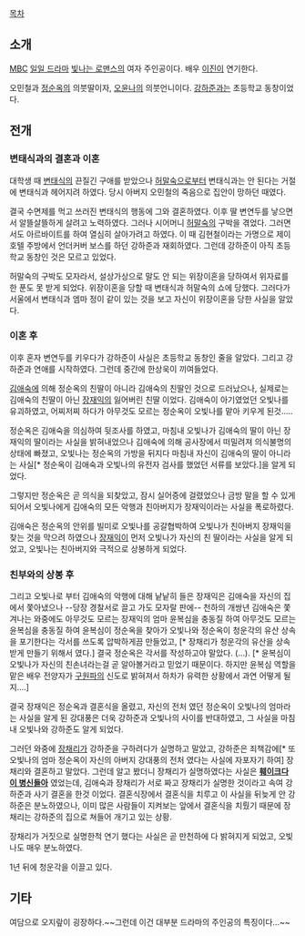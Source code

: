 [[목차]]
== 소개 ==
[[문화방송|MBC]] [[일일 드라마]] [[빛나는 로맨스]]의 여자 주인공이다. 배우 [[이진]]이 연기한다.

오민철과 [[정순옥]]의 의붓딸이자, [[오윤나]]의 의붓언니이다. [[강하준]]과는 초등학교 동창이었다.

== 전개 ==
=== 변태식과의 결혼과 이혼 ===
대학생 때 [[변태식]]의 끈질긴 구애를 받았으나 [[허말숙]]으로부터 변태식과는 안 된다는 거절에 변태식과 헤어지려 하였다. 당시 아버지 오민철의 죽음으로 집안이 망하던 때였다.

결국 수면제를 먹고 쓰러진 변태식의 행동에 그와 결혼하였다. 이후 딸 변연두를 낳으면서 알뜰살뜰하게 살려고 노력하였다. 그러나 시어머니 [[허말숙]]의 구박을 겪었다. 그러면서도 아르바이트를 하여 열심히 살아가려고 하였다. 이 때 김현철이라는 가명으로 제이호텔 주방에서 언더커버 보스를 하던 강하준과 재회하였다. 그런데 강하준이 아직 초등학교 동창인 것은 모르고 있었다.

허말숙의 구박도 모자라서, 설상가상으로 말도 안 되는 위장이혼을 당하여서 위자료를 한 푼도 못 받게 되었다. 위장이혼을 당할 때 변태식과 허말숙의 쇼에 당했다. 그러다가 서울에서 변태식과 엠마 정이 같이 있는 것을 보고 자신이 위장이혼을 당한 사실을 알았다.

=== 이혼 후 ===
이후 혼자 변연두를 키우다가 강하준이 사실은 초등학교 동창인 줄을 알았다. 그리고 강하준과 연애를 시작하였다. 그런데 중간에 한상욱이 끼여들었다.

[[김애숙]]에 의해 정순옥의 친딸이 아니라 김애숙의 친딸인 것으로 드러났으나, 실제로는 김애숙의 친딸이 아닌 [[장재익]]의 잃어버린 친딸 이었다. 김애숙이 아기였었던 오빛나를 유괴하였고, 어찌저찌 하다가 아무것도 모르는 정순옥이 오빛나를 맡아 키우게 된것.....

정순옥은 김애숙을 의심하여 뒷조사를 하였고, 마침내 오빛나가 김애숙의 딸이 아닌 장재익의 딸이라는 사실을 밝혀내었으나 김애숙에 의해 공사장에서 떠밀려져 의식불명의 상태에 빠졌고, 오빛나는 정순옥의 가방을 뒤지다 마침내 자신이 김애숙의 딸이 아니라는 사실[* 정순옥이 김애숙과 오빛나의 유전자 검사를 했었던 서류를 보았다.]을 알게 되었다. 

그렇지만 정순옥은 곧 의식을 되찾았고, 잠시 실어증에 걸렸었으나 금방 말을 할 수 있게 되어서 오빛나에게 김애숙의 모든 악행과 친아버지가 장재익이라는 사실을 폭로하렸다.

김애숙은 정순옥의 안위를 빌미로 오빛나를 공갈협박하여 오빛나가 친아버지 장재익을 찾는 것을 막으려 하였으나 [[장재익]]이 먼저 오빛나가 자신의 친 딸이라는 사실을 알게 되었고, 오빛나는 친아버지와 극적으로 상봉하게 되었다.

=== 친부와의 상봉 후 ===
그리고 오빛나로 부터 김애숙의 악행에 대해 낱낱히 들은 장재익은 김애숙을 자신의 집에서 쫓아냈으나 --당장 경찰서로 끌고 가도 모자랄 판에-- 천하의 개쌍년 김애숙은 쫓겨나는 와중에도 아무것도 모르는 장재익의 엄마 윤복심을 충동질 하여 아무것도 모르는 윤복심을 충동질 하여 윤복심이 정순옥을 찾아가 오빛나와 정순옥이 청운각의 유산 상속을 포기한다는 각서를 쓰도록 압박하게끔 만들었고, [* 장채리가 청운각의 유산을 상속 받게 만들기 위해서 였다.] 결국 정순옥은 각서를 작성하고야 말았다. (...). [* 윤복심이 오빛나가 자신의 친손녀라는걸 곧 알아볼거라고 믿었기 때문이다. 하지만 윤복심 역할을 맡은 배우 전양자가 [[구원파]]의 신도로 밝혀져서 하차가 유력한 상황에서 과연 어떻게 될지....] 

결국 장재익은 정순옥과 결혼식을 올렸고, 자신의 전처 였던 정순옥이 오빛나의 엄마라는 사실을 알게 된 강대풍은 더욱 강하준과 오빛나의 사이를 반대하였고, 그 사실을 마침내 오빛나와 강하준도 알게 되었다.

그러던 와중에 [[장채리]]가 강하준을 구하려다가 실명하고 말았고, 강하준은 죄책감에[* 또 오빛나의 엄마 정순옥이 자신의 아버지 강대풍의 전처 였다는 사실에 자포자기 하여] 장채리와 결혼하고 말았다. 그런데 알고 봤더니 장채리가 실명하였다는 사실은 '''[[훼이크다 이 병신들아]]''' 였었는데, 김애숙과 장채리가 서로 짜고 장채리가 실명한 것이라고 속여 강하준과 사기 결혼을 한것 이었다.  결혼식장에서 결혼식을 치루고 이 사실을 뒤늦게 안 강하준은 분노하였으나, 이미 많은 사람들이 지켜보는 앞에서 결혼식을 치뤘기 때문에 장채리는 강하준의 집으로 쳐들어 개기고 있는 상황.

장채리가 거짓으로 실명한척 연기 했다는 사실은 곧 만천하에 다 밝혀지게 되었고, 오빛나도 매우 분노하였다.

1년 뒤에 청운각을 이끌고 있다.

== 기타 ==
여담으로 오지랖이 굉장하다.~~그런데 이건 대부분 드라마의 주인공의 특징이다...~~

